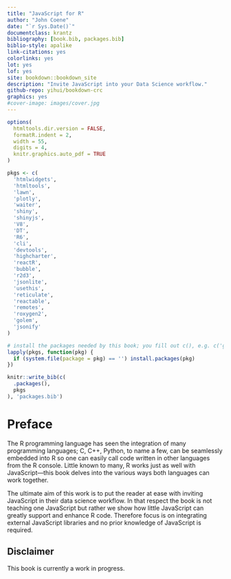 ```yaml
--- 
title: "JavaScript for R"
author: "John Coene"
date: "`r Sys.Date()`"
documentclass: krantz
bibliography: [book.bib, packages.bib]
biblio-style: apalike
link-citations: yes
colorlinks: yes
lot: yes
lof: yes
site: bookdown::bookdown_site
description: "Invite JavaScript into your Data Science workflow."
github-repo: yihui/bookdown-crc
graphics: yes
#cover-image: images/cover.jpg
---
```


```r
options(
  htmltools.dir.version = FALSE, 
  formatR.indent = 2, 
  width = 55, 
  digits = 4,
  knitr.graphics.auto_pdf = TRUE
)

pkgs <- c(
  'htmlwidgets',
  'htmltools',
  'lawn',
  'plotly',
  'waiter',
  'shiny',
  'shinyjs',
  'V8',
  'DT',
  'R6',
  'cli',
  'devtools',
  'highcharter',
  'reactR',
  'bubble',
  'r2d3',
  'jsonlite',
  'usethis',
  'reticulate',
  'reactable',
  'remotes',
  'roxygen2',
  'golem',
  'jsonify'
)

# install the packages needed by this book; you fill out c(), e.g. c('ggplot2', 'dplyr')
lapply(pkgs, function(pkg) {
  if (system.file(package = pkg) == '') install.packages(pkg)
})

knitr::write_bib(c(
  .packages(), 
  pkgs
), 'packages.bib')
```

# Preface {-}

The R programming language has seen the integration of many programming languages; C, C++, Python, to name a few, can be seamlessly embedded into R so one can easily call code written in other languages from the R console. Little known to many, R works just as well with JavaScript---this book delves into the various ways both languages can work together.

The ultimate aim of this work is to put the reader at ease with inviting JavaScript in their data science workflow. In that respect the book is not teaching one JavaScript but rather we show how little JavaScript can greatly support and enhance R code. Therefore focus is on integrating external JavaScript libraries and no prior knowledge of JavaScript is required.

## Disclaimer {-}

This book is currently a work in progress.

